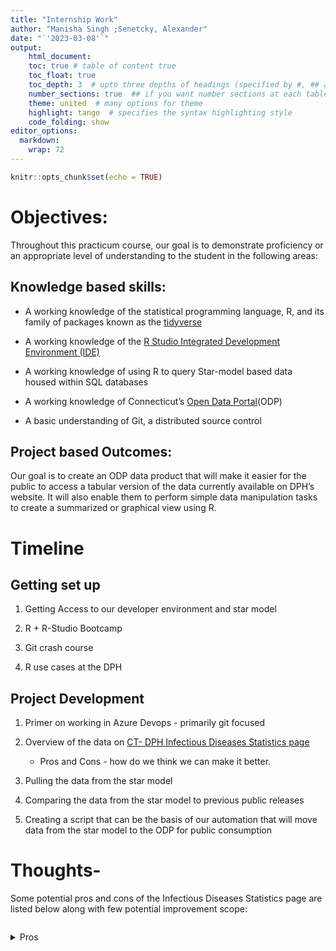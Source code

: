 ```yaml
---
title: "Internship Work"
author: "Manisha Singh ;Senetcky, Alexander"
date: "`'2023-03-08'`"
output: 
    html_document:
    toc: true # table of content true
    toc_float: true
    toc_depth: 3  # upto three depths of headings (specified by #, ## and ###)
    number_sections: true  ## if you want number sections at each table header
    theme: united  # many options for theme
    highlight: tango  # specifies the syntax highlighting style
    code_folding: show
editor_options: 
  markdown: 
    wrap: 72
---
```


```r
knitr::opts_chunk$set(echo = TRUE)
```

# Objectives:
Throughout this practicum course, our goal is to demonstrate proficiency or an 
appropriate level of understanding to the student in the following areas:


## Knowledge based skills:
-   A working knowledge of the statistical programming language, R, and
    its family of packages known as the
    [tidyverse](https://rviews.rstudio.com/2017/06/08/what-is-the-tidyverse/)

-   A working knowledge of the [R Studio Integrated Development
    Environment (IDE)](https://www.rstudio.com/products/rstudio/)

-   A working knowledge of using R to query Star-model based data housed
    within SQL databases

-   A working knowledge of Connecticut's [Open Data
    Portal](https://data.ct.gov/)(ODP)

-   A basic understanding of Git, a distributed source control


## Project based Outcomes:
Our goal is to create an ODP data product that will make it easier for the public to access a tabular version of the data currently available on DPH's website. It will also enable them to perform simple data manipulation tasks to create a summarized or graphical view using R.


# Timeline
## Getting set up
1.  Getting Access to our developer environment and star model

2.  R + R-Studio Bootcamp

3.  Git crash course

4.  R use cases at the DPH

## Project Development
1.  Primer on working in Azure Devops - primarily git focused

2.  Overview of the data on [CT- DPH Infectious Diseases Statistics page](https://portal.ct.gov/DPH/Epidemiology-and-Emerging-Infections/Infectious-Diseases-Statistics)

    -  Pros and Cons - how do we think we can make it better.
    
    
3.  Pulling the data from the star model

4.  Comparing the data from the star model to previous public releases

5.  Creating a script that can be the basis of our automation that will
    move data from the star model to the ODP for public consumption


# Thoughts- 
Some potential pros and cons of the Infectious Diseases Statistics page are listed below along with few potential improvement scope:
```r
```
<details>
  <summary>Pros </summary>
    ```r
cat("\n1.  Provides access to a variety of statistics related to infectious diseases in Connecticut. \n") 
cat("\n2.  Offers data visualizations in the form of interactive charts, graphs, and maps. \n") 
cat("\n3.  Allows users to filter data by disease, year, age, and other factors. \n") 
cat("\n4.  Provides information on data definitions and methodology. \n\n\n") 
    ```
</details>
#
<details>
  <summary>Cons \n\n</summary>
    ```r
cat("\n1. The website layout can be overwhelming and difficult to navigate for some users. \n") 
cat("\n2. Some data visualizations may be difficult to interpret or understand without additional context. \n") 
cat("\n3. Some data sets may be outdated or incomplete. \n") 
cat("\n4. There may be limitations in terms of the amount or types of data that can be displayed. \n\n\n") 
    ```
</details>
#
<details>
  <summary>Potential Improvements \n\n</summary>
    ```r
cat("\n1. Simplifying the website layout and making it more user-friendly. \n") 
cat("\n2. Providing more context and explanation for data visualizations. \n") 
cat("\n3. Updating data sets on a more frequent basis to ensure accuracy and completeness. \n") 
cat("\n4. Adding additional data sets and allowing for more customization of filters to meet different user needs. \n\n\n") 
    ```
</details>

# Suggested Reading 1:
## R Introduction:

[R for Data Science](https://r4ds.had.co.nz/) Chapters/ sections, 1, 2,
3.1-3.1.1

# R and the ODP
## Getting Data from the ODP
I find the best way to learn R, or any language, is to start with a problem, break it into
pieces, and then start tackling it from there. One of the earliest hurdles an epidemiologist
might have to overcome involves reading data into the environment. Usually, there are a few 
options and ways to go about this in each language. Both SAS and R Studio have a point-and-click 
GUI to read data and options to ingest data programmatically. R is generally easier to do this
with because it is less strict on data type and length, but a good programmer will enforce 
these things anyway. Today, we'll be doing something different since one of the goals is to 
learn the Open Data Portal. We will play with data stored on the open web and pull it down 
using an Application Programming Interface or API.

## Installing RSocrata Package
Below is a code chunk showing the installation of the RSocrata Package.
For your first time installing this, you will want to erase the \# and
run that line to install the package.

Below is the library statement that invokes using that
package's functions for your workflow. We will heavily use the
function *read. socrata()*. You can see it in action below, where I pull
in publicly released CT Monkey Pox Age group data. The ODP let's users
do an API callout to pull data into memory
[dataset](https://data.ct.gov/Health-and-Human-Services/CT_CaseReportableDisease_AgeGroup/bg8t-bfyp).
#codes :
```r
#install.packages("RSocrata")
library(RSocrata)
#install.packages("tidyverse")
library(tidyverse)
monkey_pox_agegroups <- 
  RSocrata::read.socrata(
    url = "https://data.ct.gov/resource/bg8t-bfyp.json"
  ) %>% 
  as_tibble()
print(monkey_pox_agegroups)
```


## Suggested Reading 2:
### R Visualizations:

[R for Data Science](https://r4ds.had.co.nz/) Chapters/ sections
3.2-3.4, skim 3.5, 3.6, skim 3.7-3.10

## Plotting ODP Monkey Pox Data
Armed with the reading above, and the *read.socrata()* example, please
attempt to do the following:

-   Create a new .R script
-   Download the MPOX state
    [data](https://data.ct.gov/Health-and-Human-Services/CT_CaseReportableDisease_State/qhtt-czu2)
    using the URL "<https://data.ct.gov/resource/qhtt-czu2.json>" and assign it to a tibble
-   Using the ReportPeriodStart variable for the x-axis and a count on
    the y axis, please create a bar chart using ggplot2 package (which
    is part of the tidyverse package) and *geom_bar()*
    
#codes :    
```r
monkey_pox_state_data <- 
  RSocrata::read.socrata(
    url = "https://data.ct.gov/resource/qhtt-czu2.json"
  ) %>% 
  as_tibble()
monkey_pox_state_data %>% 
  ggplot() +
  geom_bar(aes(reportperiodstart))
```


#Thoughts or Assigned work:
```Assigned
#Read MonkeyPox Data into a tibble
monkey_pox_dt <- 
  RSocrata::read.socrata(
    url = "https://data.ct.gov/resource/qhtt-czu2.json"
  ) %>% 
  as_tibble()

#Look at the Data to verify it looks okay
print(monkey_pox_dt)

#Basic plot on count of cases for each report period start
ggplot(data = monkey_pox_dt) + 
  geom_bar(mapping = aes(x = reportperiodstart))

#Modifying the existing plot to display label and change in colors
ggplot(data = monkey_pox_dt) + 
  geom_bar(mapping = aes(x = reportperiodstart,fill = ..count..)) +
  geom_text(aes(x = reportperiodstart, label = ..count..), stat = "count", vjust = 1.5, colour = "white")
```



## Suggested Reading 3:
# DPLYR (The bread and butter of the tidyverse):

## Suggested Reading
-   [Quick Overview](https://dplyr.tidyverse.org/) Just read the
    overview and check out the Cheat Sheet

-   [Introduction to
    dplyr](https://dplyr.tidyverse.org/articles/dplyr.html) This whole
    thing is a good overview. Focusing on *filter*, *select*, *rename*,
    *mutate* and *summarise* is a good use of time though.

## Approaching a table with SAS and dplyr
SAS and R approach similar issues from different points of view, and I think both are important
to know. Languages come and go, and tools can be swapped for others, but keeping in mind how 
one language might tackle a problem and then being able to apply it to novel roadblocks or new 
languages is always helpful. Long story short, in public health, you will always be strapped
for time and/or resources, so thinking critically and being able to break a problem down 
into miniature steps like you would in any language is the most important lesson of all.

In general, a SAS workflow might center around a few workhouse functions with many 
different arguments. In contrast, R, in the tidyverse, will focus on smaller functions with 
fewer options, but by doing one thing, you can chain them together in any order.

SAS PROC FREQ is a good example; out of the box, it is a handy little
function for looking at counts across groups in data. Using our
monkey_pox_agegroups table as an example, you might type something like
the following in SAS:
PROC FREQ data = monkey_pox_agegroups;\
Tables agegroup;\
Run;

This would give you a count, a groupwise percent of the whole, a cumulative count, and a 
cumulative percent. Not bad for a few lines. It might be a bit more verbose if we try to 
recreate that in R using the basic dplyr verbs. However, you might not need all the extras, 
or as you become more advanced and you settle into a more standard approach in your day to day, 
you might try your hand at creating your own functions and/or starting piping functions into 
other functions using some other packages. It's in that sweet spot where you start getting
a return on your investment. But for now, let's use recreating proc freq as a
showcase for showing off dplyr verbs.

#codes to get percent of the whole,cumulative count, and cumulative percent:
```r
#let's take a look at the table structure again
glimpse(monkey_pox_agegroups)
#base R might use the str() function instead
str(monkey_pox_agegroups) #think structure
#I want a table with counts of age groups, with percents and cumulative counts/percents
desired_output <- 
  monkey_pox_agegroups %>% 
#I want my calculations done per group, in this case agegroup
  group_by(agegroup) %>% 
 #this is a counting function, works greeeat with groupby
  tally(name = "Frequency") %>% 
#let's create a new variable
#ungrouping because I don't want this donee pere group now
  mutate(
    Percent = Frequency/sum(Frequency) * 100, #the sum function works like the SAS one,
    #and just, like the SAS a NULL value will NULL out the entire output, unless 
    #otherwise specificed to ignore NULLs or NAs
    
#lets round this, this could be neested up there, but I like readability
    Percent = round(
      Percent,
      digits = 2
    ),
    cumulative_frequency = cumsum(Frequency),  #cumulative sum function
    
#nesting here as an example
    cumulative_percent = round(
      cumulative_frequency / 
        sum(cumulative_frequency) * 100,
      digits = 2
    )
  )
desired_output
```

There is more or less your proc freq output. Something like this could
be tidied up and stored into a function you can use over and over again,
or another package could be used with similar functions etc.... that
will be out of the scope of this project, however.
For now let's pretty that table up to showcase some of the other dplyr
verbs like select, filter, rename and arrange.

#codes for select, filter, rename and arrange:
```r

pretty_output <- 
  desired_output %>% 
# performance wise, it's often best to filter at the top, lets drop rows
  #frequency is less than 20
  filter(Frequency >= 20) %>%  #any row where that statement is TRUE, will be kept
#lets just select the first few columns
  select(
    agegroup,
    Frequency,
    Percent
  ) %>% 
 #lets rename agegroup 
  rename(
    #format is desired name first, then original var name
    # use backticks ` for non standard names
    `Age Group` = agegroup
  ) %>% 
 #lets arrange by highest frequeny in the descending ordere
  arrange(
    desc(Frequency)
  )
  
pretty_output
```


## Question:
Based on the reading above, can you use the *summarise* function, and
the dataframe: monkey_pox_state_data to tell me which is the least
common 'reportperiodend' date?

# Thoughts or assigned work:
```r

monkey_pox_state_data <- 
  RSocrata::read.socrata(
    url = "https://data.ct.gov/resource/qhtt-czu2.json"
  ) %>% 
  as_tibble()
print(monkey_pox_state_data) 

 monkey_pox_state_data %>% count(reportperiodend, sort = TRUE)
 monkey_pox_state_data %>% count(reportperiodstart, sort = TRUE)
 
 monkey_pox_state_data %>% 
   group_by(disease) %>%
   dplyr::summarize(Mean = mean(reportperiodend, na.rm=TRUE))
 
 pretty_output
```



## Suggested Reading 4:
# Influenza:

## Overview
Influenza data will go live on the tables we have worked with in just a few days. 
Respiratory Syncytial Virus(RSV) will likely follow suit, but that is more up in the air. 
Covid has shifted the seasonal patterns of other respiratory diseases. Many in the public
health community are worried about Covid, Flu, and RSV coming together to form a "tri-demic."

Using what we've learned about R, visualizations, the ODP, and GitHub, we're going to begin 
to put together a Rmarkdown document (like this one here) that will contain exploratory 
analyses surrounding ODP data for covid and flu that could be potentially useful to public 
health decision makers. We will also attempt to incorporate signal detection methods to
see if there is any activity that might be out of the ordinary and eventually, we will take 
our findings and distill them down into key takeaways that you might try to share 
with decision-makers and stakeholders.

### Steps
-   Review of ODP datasets for Covid-19 data (hint, there is a set of
    new tables and a set of old tables)

-   Review the ODP datasets for influenza data and any other publicly
    available data

    -   If needed, engage with ODP data stewards from the Office of
        Policy and Management they can also help us comb through all the
        data to find useful datasets

-   Construct a .rmd with possibly meaningful analyses

    -   we will code what we can, but if there is anything you've
        learned biostats that you think might be appropriate, I can work
        with you to employ those methods and fill in the 'r knowledge
        gaps'

-   TBD

## What is Meaningful?
In public health and specifically with infectious disease you'll often
be asking yourself what is a meaningful burden of disease where you can
and should take action. This can be a difficult to assess. Pretend for a
moment that you are an epidemiologist working for the Hartford Health
Department and your local health director tells you that there are 500
cases of disease X in the city and asks you if this is something we
should be monitoring.

-   What might you be prepared to say?

-   What kinds of questions are you asking yourself?

-   What kinds of questions do you have for the health director?

#Conclusion:
```meaningful

 I would be prepared to say the following:-

1. 500 cases of disease X in the city may indicate a potential outbreak and it would be 
appropriate to monitor the situation further to determine if action needs to be taken.
2. To determine if this is a significant burden of disease, we need to consider the incidence rate of the disease, the severity of the illness, and the potential for transmission to others.

Questions I would be asking myself include:-
  
1. What is the incidence rate of disease X in the population?
2. Is disease X a reportable disease in the area, and if so, are the 500 cases representative of all cases in the area?
3. What are the symptoms and severity of disease X?
4. Is disease X contagious or does it have a high potential for transmission?
5. What is the age range and demographic of those affected by disease X?
6. Are there any other factors, such as recent travel or exposure to an infected person, that may be contributing to the increase in cases?
  
Questions I may have for the health director include:-
  
1. What actions have already been taken in response to the cases of disease X?
2. Are there any specific populations or areas of the city where cases are more concentrated?
3. Is there any information about the source or cause of the disease?
4. What resources are available to help monitor and respond to the situation if necessary?
  
 meaningful_output
```



## Suggested Reading 5:
## Signal Detection - A Covid-19 example

Let's discuss about signal detection.
This is just one take at it and is more helpful when you are counting
something with high numbers, like syndromic surveillance data. Many of
the signal detection maths are borrowed from engineering methods for
quality assurance processes. A few of which were assessed for outbreak
detection one such
[paper](https://wwwnc.cdc.gov/eid/article/26/9/19-1315_article).
Methods such as those, and others that are a little more manual/ad hoc have been
used to act quickly in public health emergencies as seen
[here](https://www.ncbi.nlm.nih.gov/pmc/articles/PMC7367072/)

Using an exponentially weighted moving average (EMA or EWMA) is one such
method we have used in the past. Without getting into the details just
yet, these methods will often boil down to basically comparing a
baseline count of what was expected for a given day, based on past
information to what actually happened, and then flag days that go beyond
a certain threshold that the user sets. In engineering, a factory might
be producing many thousands of products so they have the luxury of
pulling random samples and working with their means. In public health we
often have count data and often times much smaller numbers so we have to
adjust the way we do business.

Using a statistical method to detect events of interest allows public
health workers to looks at huge swathes of data of all kinds of
different diseases and flag anything based on numbers alone. It's
repeatable and efficient and is good at casting a wide net. However, it
can lead to false positives based on what kind of data you are using,
and what kind of thresholds you are setting. Depending on the use case,
this can be acceptable if it saves time and money by preventing staff
from combing through rows and rows of raw data and it can possibly set
public health to quickly pivot and act in certain situations.


# Thought Exercise
#Think about what kinds of data and/or diseases might be good fits for using algorithmic signal detection

Some types of data and diseases that might be good fits for algorithmic signal detection are :
 -Infectious disease outbreaks 
 -Cancer detection
 -Environmental pollution:
 -Mental health disorders
 
# What do they have in common?
- Things which are common are that they are complex, involve large amounts of data, and may 
have patterns or anomalies that can be difficult for humans to identify without the aid of 
advanced analytical tools.

# How are they different?
- They differ in terms of the specific data sources that are being analyzed, the types of patterns being detected, and the underlying causes of the diseases or conditions being studied.

# Are there any data streams you came across in your mental health data project from the other course that might be good to use with algorithmic signal detection?
- One data stream that might be a better fit for algorithmic signal detection in the context of mental health is social media data.

# Why are they, or aren't they a good fit?
It generate large amounts of data, including text, images, and videos, that can be analyzed using natural language processing algorithms, computer vision algorithms, or a combination of both.

social media data also has limitations and ethical considerations that must be taken into account when using it for algorithmic signal detection.

# Assume for a moment you have a perfect data set, what kind of event might a 'mental health' signal correspond to in real life?
Here are a few examples:
1. An increase in the frequency of language related to depression or anxiety in social media posts, which might indicate a higher prevalence of these mental health disorders in a given population.

2. A sudden decrease in social media activity which indicates social withdrawal or isolation and potentially be indicative of a mental health concern.

3. An increase in the frequency of mental health-related searches on a search engine, which might suggest that individuals are seeking information or resources related to mental health issues.

# Is this signal something public health can respond to in the short term or long term?
Mental health signal can be responded to in the short or long term will depend on a variety of factors such as:
1. Nature of the signal, 
2. Resources available, 
3. Policies and regulations governing public health interventions

#Pretend you have the perfect data set and you find something right now you can act on, think about how you want to mobilize your partners and stakeholders
I would want to mobilize my partners and stakeholders quickly and effectively to ensure a coordinated and efficient response, steps would be -
1. Identify and engage key partners and stakeholders
2. Share data and insights
3. Develop a shared action plan
4. Implement interventions
5. Evaluate outcomes


#How would you like to take advantage of this timely information to communicate to the public?
It's important to be clear, concise, and empathetic:
1. Provide actionable information
2. Empower people to take action
3. Address stigma
4. Acknowledge challenges and barriers


#How do approach leadership and explain to them how serious this situation is and what you can do to help?
It's important to be clear and concise in  communication, here are some steps-
1. Gather all relevant information
2. Frame the situation
3. Offer solutions
4. Show your commitment
5. Follow up




## Suggested Reading 6:
## Nitty Gritty

#codes:
```r
#install these
library(pracma) #for maths
library(roll) #for rolling mathematical functions
library(leaflet) #for mapping
library(lubridate) #package for making working with dates super easy
```

```r
SMADAYS <- 7 # number of days for the simple moving average
EMADAYS <- 7# number of days for Exponentially weighted moving average
SDROLL <- 7  # number of days for the rolling Standard Deviation of errors
covid_19_epicurve <- 
  read.socrata("https://data.ct.gov/resource/g9vi-2ahj.json") %>% 
  as_tibble()
```

#### Creating a baseline and thresholds
Baselines can be complex, or simple. Sometimes it's best to pick
something you can easily explain, like a simple moving average (SMA) and
then go from there when you are explaining things to someone else.

After we make our baseline, which is just an educated guess, we want to
see how far away our *actual* values are from the guess. The magnitude
of the errors will help us determine how far away from baseline we are
and if we care.

#codes:
```r
state_counts <- 
  covid_19_epicurve %>% 
  select(date, total_cases) %>% 
#creating SMA Prediction, it's lagged so the prediction is for the next day
  mutate(
    total_cases = as.numeric(total_cases),
    date = lubridate::as_date(date),
    baseline_SMA = lag(
      round(
        x = pracma::movavg(
          x = total_cases, 
          n = SMADAYS, 
          type = "s" #for simple moving average
        ),
        digits = 3
      )
    ),
#residuals are prediction errors, we're going to take
#the standard deviation of these on a rolling basis
#setting to 0 initially
    residual_std = 0
  ) %>% 
  filter(!is.na(baseline_SMA)) %>%  #dropping NA SMA, can't make one for first day of period, but the first week of data is just 0's for everyone anyway
  mutate(residuals = total_cases - baseline_SMA) #prediction errors or residuals
#next part uses some ugly base R matrix-y stuff that the function expects
state_counts$residual_std <- 
  roll::roll_sd(
    matrix(
      state_counts$residuals
    ),
    SDROLL
  )
# we can then smooth out prediction errors using an exponentially weighted moving average, EMA or EWMA to heavily weight the more recent errors (when compared to those at the beginning of the week)
#and then we can set thresholds to see if there are spikes we care about
state_counts <- 
  state_counts %>% 
    filter(!is.na(residual_std)) %>% #dropping NA residual_std as we have that buffer and the mean just looks weird here
    mutate(
      #EMA of the SDs of the residuals
      EMA_sd = lag(
        round(
         x = movavg(
            x = residual_std, 
            n = EMADAYS, 
              type = "e" #for rolling exponential weighting
          ), 
          digits = 3
        )
      )
    ) %>% 
  #setting thresholds
  #2,3,4 have always served me well
  #any count for a given day that is 
  #the prediction + 2 thru 4 times the smooth  weight errors 
  #is an outlier we might want to look at
    mutate(
      threshold4 = baseline_SMA + (4 * EMA_sd),
      threshold3 = baseline_SMA + (3 * EMA_sd),
      threshold2 = baseline_SMA + (2 * EMA_sd)
    ) %>%
    filter(!is.na(EMA_sd))
```


#### Plotting our data, thresholds and hotspots
```r
#this is a bit verbose, and could be cleaned up with a case_when() or two, but lets keep it simple
#I want to highlight days that shot past the expected number by our 
#3 tresholds and I want lines to show the threshold for the days
state_counts_forplot <- 
  state_counts %>% 
  mutate(
    t2highlight = if_else(
      total_cases > threshold2, 
      total_cases, 
      NA_real_
    ),
    t3highlight = if_else(
      total_cases >= threshold3, 
      total_cases, 
      NA_real_
    ),
    t4highlight = if_else(
      total_cases >= threshold4, 
      total_cases, 
      NA_real_
    ),
    t2highlight = if_else(
      !is.na(t3highlight),
      NA_real_,
      t2highlight
    ),
    t3highlight = if_else(
      !is.na(t4highlight),
      NA_real_,
      t3highlight
    )
  )
#lets take a look
ggplot(state_counts_forplot, aes(date, total_cases)) +
  geom_line() +
  geom_line(aes(date, threshold4), col = "orange") +
  geom_line(aes(date, threshold3), col = "darkturquoise") +
  geom_line(aes(date, threshold2), col = "blue") +
  geom_point(aes(date, t4highlight), col = "orange", size = 1.0) +
  geom_point(aes(date, t3highlight), col = "darkturquoise", size = 1.5) +
  geom_point(aes(date, t2highlight), col = "orange", size = 2) +
  theme_dark() + 
  labs(
    x = "Date",
    y = "Number of Cases",
    title = "Covid-19 Confirmed and Probable Cases Hotspots"
  )
  
```

#### What do you notice?
Look at the threshold lines, what do you notice? What happens to them
during a peak, during quiet times? What does this mean for false alarms
during peaks or "off-season" times?

Look at the dots, where do they tend to congregate in relation to the
peaks, are all the does helpful? Too early or too late? Think about if
these hypothetical alarms were raised, would it buy us enough time to do
anything?

## Exercise: Back to Influenza

Since we've started this our mpox ODP table now has become a more
general table with other diseases in it. One such disease is our friend,
Influenza. Using a related table found here: [Reportable Cases on the
ODP](https://data.ct.gov/Health-and-Human-Services/Connecticut-Reportable-Disease-Case-List/qhtt-czu2)
please pull the data down, filter to Influenza cases and practice what
we did above on this table.

You'll notice that these data are not by day, please use report period
start as your "date". Since these are already weeks we'll want to be
careful how we interpret these data. How might we want to change
EMADAYS, SDSROLL, and SMADAYS? Play around with making changes these
values and see what happens.

Add your code to a chunk below this paragraph. I want to see your data
wrangling, and a plot like the one above. Please let me know what you
find, and be prepared to answer the following:

-   Is this method appropriate for these data, why or why not?

-   And what, if any, adjustments did you have to make?

-   Is there another baseline we could've used for Flu or Covid, that
    may or may not be based on the datasets available?

## Quick and dirty Simple Linear Regression

### setup

We're going to take a commonly used dataset that is baked into R called
`iris` and transform the data into something we may see out in the wild
related to mental health. Please note we will make use of the `broom`,
`ggfortify`, and `modelr` packages, so go ahead and install those.

These are real data based measurements of parts of flowers, and we're
going to convert them to completely made up scores that a mental health
professional might see when they use these tools to aid in their
assessment of a patient's anxiety or depression. These scales are real
and pieces of them can be found online. I found some interpretations of
the numbers, and put them in the comments, but generally the higher the
number the more likely this person is presenting with anxiety or
depression.

```r
library(broom)
library(ggfortify)
library(modelr)
#PHQ-9* Questionnaire for Depression Scoring and Interpretation 
##Minimal depression 0-4
##Mild depression 5-9
##Moderate depression 10-14
##Moderately severe depression 15-19
##Severe depression 20-27
#GAD-7 (General Anxiety Disorder-7)
##0-7 no anxiety disorder
##8+ probable anxiety disorder
#Beck's Depression Inventory
##1-10 These ups and downs are considered normal 
##11-16 Mild mood disturbance 
##17-20 Borderline clinical depression 
##21-30 Moderate depression 
##31-40 Severe depression 
##over 40 Extreme depression
fake_depression_scale_scores <- 
  iris %>% 
  summarize(
    PHQ9 = round(log(Sepal.Length^12)), 
    GAD7 = round(Petal.Length + 1.5),
    BDI = round(Petal.Width^4.1),
    DEPRESSION_STATUS = case_when(
      Species == "setosa" ~ "Not Depressed",
      Species == "versicolor" 
       ~ "Other Specified Depressive Disorder",
      Species == "virginica" ~ "Major Depressive Disorder"
    )
  ) %>% 
  rowid_to_column()
glimpse(fake_depression_scale_scores)
```

Quick note: BDI and PHQ9 are for depression, and GAD7 is for anxiety.

Now take a look at the data and then and then pretend that the column
DEPRESSION_STATUS is 100% correct independent of the scores in the
tibble. Let's say that there was a separate clinical evaluation done, or
that we, as observers have omnipotent knowledge of these people's
depression status.

What sort of questions might we have? How well do the depression related
scales predict depression status? How well does the BDI and PHQ9 jive
with each other? Can you we use the anxiety scale to predict either of
the depression scales? (keep in mind these data are made up, and may
reflect the opposite of reality).

### Taking a look

We'll start out by looking at our data to get a feel. In R for data
science they suggest taking a small chunk of data that is solely for
this purpose and partitioning for looking. We don't have that many rows,
and again, this is for learning so we won't be doing that step here.

```r
#brute force
ggplot(fake_depression_scale_scores, aes(PHQ9, GAD7)) +
  geom_point()
ggplot(fake_depression_scale_scores, aes(PHQ9, BDI)) +
  geom_point()
ggplot(fake_depression_scale_scores, aes(GAD7, BDI)) +
  geom_point()
# a little  more elegant
fake_depression_scale_scores %>% 
  select(-c(DEPRESSION_STATUS, rowid)) %>% 
  pivot_longer(
    cols = c(PHQ9, GAD7, BDI),
    names_to = "scale_type",
    values_to = "score"
  ) %>% 
  ggplot() +
  geom_boxplot(aes(scale_type, score)) +
  theme_bw()
  
```

#### Quick note on pivot_longer()

Pivoting is a common practice in data wrangling and depending on what
someone is doing it might be advantageous to have tables be longer or
wider. Generally, when working with raw data, especially in the
tidyverse it is easier to work with data that is longer, and other
times, like building a map in R for example, you might not have a choice
but to widen the data.

Now what do we mean by long or wide? These terms are a little fuzzy and
you might land somewhere in the middle, or you might have incredibly
long (millions fo rows) tables that are wide.

Look at our fake data tibble, notice how before there was 3 numeric
variables, `PHQ9` `BDI`, and `GAD7`. That would be a wide table. We
pivoted it to make it long by storing those column names as values in a
single variable called `scale_type` and then just plugging in their
associated score values into a `score` variable. `pivot_wider()` can be
used to reverse what we did. I'll encourage you to take a look at these
resources to get a better understanding of this process. Analysts and
epidemiologists, regardless of the statistical programming language used
will almost certainly come across this in real life and will need to
know how to perform these actions.

function doco:
[pivot_longer()](https://tidyr.tidyverse.org/reference/pivot_longer.html),
[pivot_wider()](https://tidyr.tidyverse.org/reference/pivot_wider.html),
[tidyr cheat sheet- this has good example with
pictures](https://github.com/rstudio/cheatsheets/blob/main/tidyr.pdf)

### Model building

Be careful! That boxplot, in this case is just for taking a quick peek
at everything all at once. You might want to draw conclusions, but
remember the scales' scores mean different things, and they might not
even have the same range of possible values. You can quickly spot
outliers this way, which you can handle in different ways, or point out
data quality errors that snuck by if you were cleaning these data for
analyses.

Let's start simply, a simple linear regression, just taking two numerics
variables, and ignore the other numeric + categorical. Ultimately (and
you'll see this in the R for data science chapters) we are trying to
create a best fit line that minimizes prediction errors that uses that
old familiar formula from algebra y = mx +b (and other similiar looking
families of equations). y here is our numeric dependent variable (the
one we are trying to predict), m is the slope, which is one of the
coefficients from our model, whilst x is the independent, or explanatory
variable and then we have our constant b which is the y-intercept.

```r
#how well is PHQ9 depression explained by GAD7
#using function lm() you write out your  'formula' as:
#  value you are trying to  predict/dependant variable ~ independant variable/ explanatory variable
#you'll notice that this function doesn't adhere to the typical 'tidy' way  of doing things with  the data being in the first argument. 
phq9_gad7_model <- 
  lm(PHQ9 ~ GAD7, data = fake_depression_scale_scores)
#this will print out a test summary version of  our model 
#and it's coefficients, but it's hard to work with as data
summary(phq9_gad7_model)
#           intercept   GAD7 estimate/slope   
#PHQ9 score = 16.78467 + 0.81304*GAD7 
#generally if  GAD7 score was 8  (pretty anxious) then  
#PHQ9 would be:
manual_prediction <- 16.78467 + (0.81304 * 8)
manual_prediction
## ~23, which is pretty  depressed according to our scale
#this function lets your look at the model coefficients as data in a tibble so you can  work with them later.
broom::tidy(phq9_gad7_model)
#this function  grabs some other  helpful summary statistics
broom::glance(phq9_gad7_model)
#this function binds the fitted  values with the actual raw data
broom::augment(phq9_gad7_model)
#how did our prediction stack up?  let's see if there is a GAD7 value of 8 and if we had around 23 for PHQ9
phq9_gad7_model %>% 
  augment() %>% 
  filter(GAD7 == 8) %>% 
  select(PHQ9, GAD7, .fitted) %>% 
  unique() %>% 
  mutate(
    how_close = abs(.fitted - manual_prediction)
  )
#we see 22, 24, and 25. So what do you think, as 23 a good guess or no? notice the .fitted value is the prediction
#look at how_close to see how far away our back of the napkin manual prediction was, super close!
#put what you are are predicting on the y axis, the explanatory variable on the x axis
ggplot(fake_depression_scale_scores, aes(GAD7, PHQ9)) +
  geom_jitter() +
  geom_smooth(method = "lm", se = FALSE) +
  theme_bw()
```

I just found this awesome write up on many of the model values found in
the summary that I wish I had when I started writing this. It's light on
code, and spends more time looking at the different pieces and showing
you what they might look like graphed. I highly recommend. [Regression
outputs in
R](https://towardsdatascience.com/understanding-linear-regression-output-in-r-7a9cbda948b3).
I think you can only view this page a select number of times, so maybe
just leave it open or print to pdf.

```r
#'random number' generation in many programs is only pseudo-random
##they start from some predetermined point or number, often called a seed and then go from there
#this can be useful because if you  use the same seed as  me even when  we are randomly sampling rows, our datasets will be the same, if you run the code in order as it is written
set.seed(1312023)
train <- 
  fake_depression_scale_scores %>% 
  slice_sample(
    prop = .33, #setting aside 33% of the data for training
    replace = FALSE #no replacement
  )
#for replacement think about drawing different colored marbles from a bag randomly over and over. Do you put the marble back before your next draw, so it has a chance to be chosen again? If so, that is replacement.  If the marbles you draw are set aside, then there is no replacement.  We want train and test completely separate, so replacement is set to false.
  
test <- 
  fake_depression_scale_scores %>% 
  filter(!rowid %in% train$rowid)
bdi_model <- lm(PHQ9 ~ BDI , data = train)
predictions <- predict(bdi_model, test)
with_pred <- 
  bind_cols(test, predictions)
  ggplot(data = with_pred ) +
  geom_jitter(aes(BDI, PHQ9)) +
  geom_smooth(aes(BDI, PHQ9), method = "lm", se = FALSE) +
  geom_point(aes(BDI, predictions), size  = 2, color = "orange",
             fill = "orange" , shape = 21) +
  theme_bw()
  
  #think about why our prediction are different that the blue best fit line (using linear regression) on the test data. What data did we train  our model with, why did we choose those data.
```

future:

broom

modelr

t tests

note to self

r for data science chapter 22-24, 26-30

```r
test_logistics_data <- 
  mtcars %>%
  as_tibble() %>% 
  select(
    mpg,
    disp,
    hp,
    cyl,
    wt
  ) %>% 
  filter(
    cyl %in% c(4,6)
  ) %>% 
  mutate(
    cyl = as.factor(cyl)
  )
test_logistics_data %>% 
  ggplot()+
  geom_boxplot(aes(cyl, mpg))
#lets predict cyl based on other characteristics
log_model <- glm(
  cyl ~ wt, 
  data = test_logistics_data,
  family = "binomial"
)
log_model
fake_explanatory_data <-
  tibble(
    wt = seq(
      from = 1,
      to = 6,
      by = 0.001
    )
  )
predictions <- 
 predict(
   log_model,
   newdata = fake_explanatory_data,
   type = "response"
 )
  
  
  
  
take_alook <- 
  fake_explanatory_data %>% 
  mutate(
    cyl_predictions = predictions
  )
  
  
  
  
take_alook %>% 
  ggplot(aes(x = wt, y = cyl_predictions)) +
  geom_line()
```

playing around with the following website:\
[Basic stats explained (in R) - Logistic regression
(mgimond.github.io)](https://mgimond.github.io/Stats-in-R/Logistic.html)
Footer